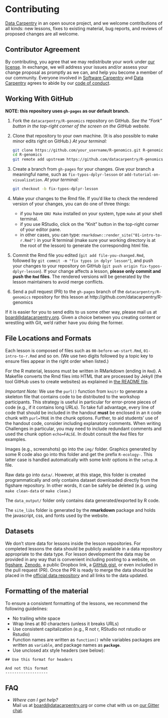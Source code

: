 
# Contributing


[Data Carpentry](http://datacarpentry.org) in an open source project, and we
welcome contributions of all kinds: new lessons, fixes to existing material, bug
reports, and reviews of proposed changes are all welcome.

## Contributor Agreement

By contributing, you agree that we may redistribute your work
under [our license](http://www.datacarpentry.org/R-genomics/LICENSE.html).
In exchange, we will address your issues and/or assess your change proposal as
promptly as we can, and help you become a member of our community.  Everyone
involved in [Software Carpentry](https://software-carpentry.org)
and [Data Carpentry](http://datacarpentry.org) agrees to abide by
our
[code of conduct](http://www.datacarpentry.org/R-genomics/CONDUCT.html).


## Working With GitHub

**NOTE: this repository uses `gh-pages` as our default branch.**

1.  Fork the `datacarpentry/R-genomics` repository on GitHub.  *See the
    "Fork" button in the top-right corner of the screen on the GitHub website.*

2.  Clone that repository to your own machine. (It is also possible
    to make minor edits right on GitHub.) *At your terminal:*

	```bash
	git clone https://github.com/your_username/R-genomics.git R-genomics
	cd R-genomics
	git remote add upstream https://github.com/datacarpentry/R-genomics.git
	```

3.  Create a branch from `gh-pages` for your changes.
    Give your branch a meaningful name,
    such as `fix-typos-dplyr-lesson`
    or `add-tutorial-on-visualization`. *At your terminal:*

	```bash
	git checkout -b fix-typos-dplyr-lesson
	```

4.  Make your changes to the Rmd file. If you'd like to check the rendered
    version of your changes, you can do one of three things:

	* if you have `GNU Make` installed on your system, type `make` at your shell
      terminal.
	* if you use RStudio, click on the "Knit" button in the top-right corner of
      your editor pane.
	* in other cases, you can type:
      `rmarkdown::render_site("01-intro-to-r.Rmd")` in your R terminal (make
      sure your working directory is at the root of the lesson) to generate the
      corresponding html file.

5.  Commit the Rmd file you edited (`git add file-you-changed.Rmd`, followed by
    `git commit -m "fix typos in dplyr lesson"`), and push your changes to your
    repository on GitHub (`git push origin fix-typos-dplyr-lesson`).  If your
    change affects a lesson, **please only commit and push the `Rmd`
    files**. The rendered versions will be generated by the lesson maintainers
    to avoid merge conflicts.

5.  Send a pull request (PR) to the `gh-pages` branch of the
    `datacarpentry/R-genomics` repository for this lesson at
    http://github.com/datacarpentry/R-genomics

If it is easier for you to send edits to us some other way, please
mail us at [board@datacarpentry.org](mailto:board@datacarpentry.org).
Given a choice between you creating content or wrestling with Git,
we'd rather have you doing the former.


## File Locations and Formats

Each lesson is composed of files such as `00-before-we-start.Rmd`,
 `01-intro-to-r.Rmd` and so on. (We use two digits followed by a
 topic key to ensure files appear in the right order when listed.)

For the R material, lessons must be written in RMarkdown (ending in
`Rmd`). A Makefile converts the Rmd files into HTML that are
processed by Jekyll (the tool GitHub uses to create websites) as
explained in [the README file](https://github.com/datacarpentry/R-genomics#readme).

_Important Note:_ We use the `purl()` function from `knitr` to
generate a skeleton file that contains code to be distributed to
the workshop participants. This strategy is useful in particular
for error-prone pieces of code (e.g., if it contains long URLs). To
take full advantage, every line of code that should be included in
the handout **must** be enclosed in an `R` code chunk with
`purl=TRUE` in the chunk options. Further, to aid students' use of
the handout code, consider including explanatory comments. When
writing Challenges in particular, you may need to include redundant
comments and used the chunk option `echo=FALSE`. In doubt
consult the `Rmd` files for examples.

Images (e.g., screenshots) go into the `img/` folder. Graphics
generated by some R code also go into this folder and get the prefix
`R-ecology-`. This latter case is handled automatically with some
knitr options in the `setup.R` file.

Raw data go into `data/`. However, at this stage, this folder is
created programmatically and only contains dataset downloaded directly
from the figshare repository. In other words, it can be safely be
deleted (e.g. using `make clean-data` or `make clean`.)

The `data_output/` folder only contains data generated/exported by R
code.

The `site_libs` folder is generated by the **rmarkdown** package and
holds the javascript, css, and fonts used by the website.



## Datasets

We don't store data for lessons inside the lesson repositories. For
completed lessons the data should be publicly available in a data
repository appropriate to the data type. For lesson development the
data may be provided in any way that is convenient including
posting to a website, on [figshare](https://figshare.com/), [Zenodo](https://zenodo.org/), a public
Dropbox link, a [GitHub gist](https://gist.github.com), or even
included in the pull request (PR). Once the PR is ready to merge the data should
be placed in the [official data repository](https://dx.doi.org/10.6084/m9.figshare.1314459.v5)
and all links to the data updated.

## Formatting of the material

To ensure a consistent formatting of the lessons, we recommend the
following guidelines:

* No trailing white space
* Wrap lines at 80 characters (unless it breaks URLs)
* Use consistent capitalization (e.g., R not r, RStudio not rstudio
or Rstudio)
* Function names are written as `function()` while variables packages are
written as `variable`, and package names as **`package`**.
* Use unclosed atx style headers (see below):

```
## Use this format for headers

And not this format
-------------------
```

## FAQ

*   *Where can I get help?*
    <br/>
    Mail us at [board@datacarpentry.org](mailto:board@datacarpentry.org)
    or come chat with us on [our Gitter chat](https://gitter.im/data-carpentry/Lobby).
